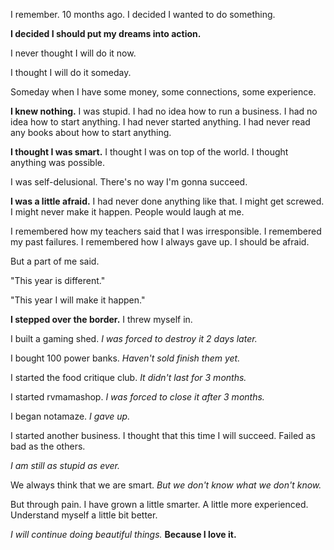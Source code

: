 I remember. 10 months ago. I decided I wanted to do something.

**I decided I should put my dreams into action.**

I never thought I will do it now.

I thought I will do it someday.

Someday when I have some money, some connections, some experience.

**I knew nothing.** I was stupid. I had no idea how to run a business. I had no idea how to start anything. I had never started anything. I had never read any books about how to start anything.

**I thought I was smart.** I thought I was on top of the world. I thought anything was possible.

I was self-delusional. There's no way I'm gonna succeed.

**I was a little afraid.** I had never done anything like that. I might get screwed. I might never make it happen. People would laugh at me.

I remembered how my teachers said that I was irresponsible. I remembered my past failures. I remembered how I always gave up. I should be afraid.

But a part of me said.

"This year is different."

"This year I will make it happen."

**I stepped over the border.** I threw myself in.

I built a gaming shed. *I was forced to destroy it 2 days later.*

I bought 100 power banks. *Haven't sold finish them yet.*

I started the food critique club. *It didn't last for 3 months.*

I started rvmamashop. *I was forced to close it after 3 months.*

I began notamaze. *I gave up.*

I started another business. I thought that this time I will succeed. Failed as bad as the others.

*I am still as stupid as ever.*

We always think that we are smart. *But we don't know what we don't know.*

But through pain. I have grown a little smarter. A little more experienced. Understand myself a little bit better.

*I will continue doing beautiful things.* **Because I love it.**